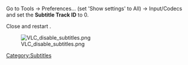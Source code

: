 Go to Tools → Preferences... (set 'Show settings' to All) → Input/Codecs and set the '''Subtitle Track ID''' to 0.

Close and restart {{VLC}}.

[[File:VLC_disable_subtitles.png|center]]

{{VSG}}

[[Category:Subtitles]]